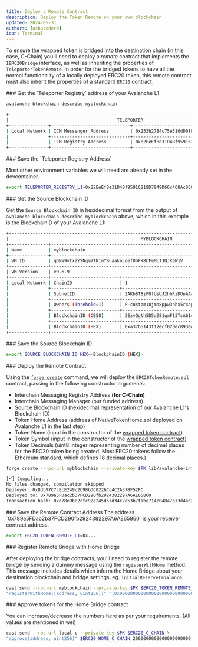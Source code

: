 ```yaml
---
title: Deploy a Remote Contract
description: Deploy the Token Remote on your own blockchain
updated: 2024-05-31
authors: [ashucoder9]
icon: Terminal
---
```



To ensure the wrapped token is bridged into the destination chain (in this case, C-Chain) you'll need to deploy a _remote_ contract that implements the `IERC20Bridge` interface, as well as inheriting the properties of `TeleporterTokenRemote`. In order for the bridged tokens to have all the normal functionality of a locally deployed ERC20 token, this remote contract must also inherit the properties of a standard `ERC20` contract.

<Steps>
<Step>
### Get the `Teleporter Registry` address of your Avalanche L1

```bash
avalanche blockchain describe myblockchain
```

```bash
+-------------------------------------------------------------------------------------------+
|                                         TELEPORTER                                        |
+---------------+------------------------------+--------------------------------------------+
| Local Network | ICM Messenger Address        | 0x253b2784c75e510dD0fF1da844684a1aC0aa5fcf |
|               +------------------------------+--------------------------------------------+
|               | ICM Registry Address         | 0x82EeEf8e31D4Bf95916219D7949D66c468Ac0681 | // [!code highlight]
+---------------+------------------------------+--------------------------------------------+
```
</Step>

<Step>
### Save the `Teleporter Registry Address`

Most other environment variables we will need are already set in the devcontainer.

```bash
export TELEPORTER_REGISTRY_L1=0x82EeEf8e31D4Bf95916219D7949D66c468Ac0681
```
</Step>

<Step>
### Get the Source Blockchain ID

Get the `Source Blockchain ID` in hexidecimal format from the output of `avalanche blockchain describe myblockchain` above, which in this example is the BlockchainID of your Avalanche L1:

```bash
+---------------------------------------------------------------------------------------------------------------+
|                                                  MYBLOCKCHAIN                                                 |
+---------------+-----------------------------------------------------------------------------------------------+
| Name          | myblockchain                                                                                  |
+---------------+-----------------------------------------------------------------------------------------------+
| VM ID         | qDNV9vtxZYYNqm7TN1mYBuaaknLdefDbFK8bFmMLTJQJKaWjV                                             |
+---------------+-----------------------------------------------------------------------------------------------+
| VM Version    | v0.6.9                                                                                        |
+---------------+--------------------------+--------------------------------------------------------------------+
| Local Network | ChainID                  | 1                                                                  |
|               +--------------------------+--------------------------------------------------------------------+
|               | SubnetID                 | 2AKbBT8jFUfUsUJ2hhRiDUnAAajJdNhTKeNgEe3q77spMj1N8F                 |
|               +--------------------------+--------------------------------------------------------------------+
|               | Owners (Threhold=1)      | P-custom18jma8ppw3nhx5r4ap8clazz0dps7rv5u9xde7p                    |
|               +--------------------------+--------------------------------------------------------------------+
|               | BlockchainID (CB58)      | 2EzvQgth5D5aZ81gmF13TsA61c2zduHWqszYPVvzzvRWZXcQgA                 |
|               +--------------------------+--------------------------------------------------------------------+
|               | BlockchainID (HEX)       | 0xa37b5143f12ecf020ec893e4a8f48159e470b47fd9ff293ab0a808be47a4f67c | // [!code highlight]
+---------------+--------------------------+--------------------------------------------------------------------+

```
</Step>

<Step>
### Save the Source Blockchain ID

```bash
export SOURCE_BLOCKCHAIN_ID_HEX=<BlockchainID (HEX)>
```
</Step>

<Step>
### Deploy the Remote Contract

Using the [`forge create`](https://book.getfoundry.sh/reference/forge/forge-create) command, we will deploy the `ERC20TokenRemote.sol` contract, passing in the following constructor arguments:

- Interchain Messaging Registry Address **(for C-Chain)**
- Interchain Messaging Manager (our funded address)
- Source Blockchain ID (hexidecimal representation of our Avalanche L1's Blockchain ID)
- Token Home Address (address of NativeTokenHome.sol deployed on Avalanche L1 in the last step)
- Token Name (input in the constructor of the [wrapped token contract](https://github.com/ava-labs/avalanche-interchain-token-transfer/blob/main/contracts/src/WrappedNativeToken.sol))
- Token Symbol (input in the constructor of the [wrapped token contract](https://github.com/ava-labs/avalanche-interchain-token-transfer/blob/main/contracts/src/WrappedNativeToken.sol))
- Token Decimals (uint8 integer representing number of decimal places for the ERC20 token being created. Most ERC20 tokens follow the Ethereum standard, which defines 18 decimal places.)

```bash
forge create --rpc-url myblockchain --private-key $PK lib/avalanche-interchain-token-transfer/contracts/src/TokenRemote/ERC20TokenRemote.sol:ERC20TokenRemote --optimize --optimizer-runs 200 --broadcast --constructor-args "(${TELEPORTER_REGISTRY_L1}, ${FUNDED_ADDRESS}, ${C_CHAIN_BLOCKCHAIN_ID_HEX}, ${ERC20_HOME_C_CHAIN}, 18)" "TOK" "TOK" 18
```

```bash
[⠊] Compiling...
No files changed, compilation skipped
Deployer: 0x8db97C7cEcE249c2b98bDC0226Cc4C2A57BF52FC
Deployed to: 0x789a5FDac2b37FCD290fb2924382297A6AE65860
Transaction hash: 0xd78e9b82cfc92e245d57d34c2e53b7fabe714c04847b73d4ad246b2bbde05c61
```
</Step>

<Step>
### Save the Remote Contract Address

<Callout title="Note" type="info">
The address `0x789a5FDac2b37FCD290fb2924382297A6AE65860` is your receiver contract address.
</Callout>

```bash
export ERC20_TOKEN_REMOTE_L1=0x...
```
</Step>

<Step>
### Register Remote Bridge with Home Bridge

After deploying the bridge contracts, you'll need to register the remote bridge by sending a dummy message using the `registerWithHome` method. This message includes details which inform the Home Bridge about your destination blockchain and bridge settings, eg. `initialReserveImbalance`.

```bash
cast send --rpc-url myblockchain --private-key $PK $ERC20_TOKEN_REMOTE_L1 \
"registerWithHome((address, uint256))" "(0x0000000000000000000000000000000000000000, 0)"
```
</Step>

<Step>
### Approve tokens for the Home Bridge contract

You can increase/decrease the numbers here as per your requirements. (All values are mentioned in wei)

```bash
cast send --rpc-url local-c --private-key $PK $ERC20_C_CHAIN \
"approve(address, uint256)" $ERC20_HOME_C_CHAIN 2000000000000000000000
```
</Step>
</Steps>

